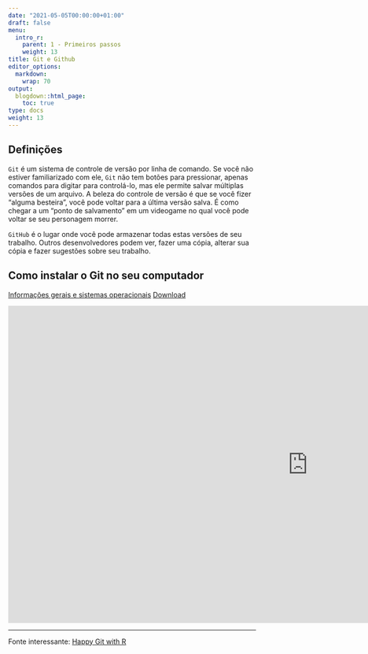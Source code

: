 ---
date: "2021-05-05T00:00:00+01:00"
draft: false
menu:
  intro_r:
    parent: 1 - Primeiros passos
    weight: 13
title: Git e Github
editor_options: 
  markdown: 
    wrap: 70
output: 
  blogdown::html_page:
    toc: true
type: docs
weight: 13
---


## Definições

`Git` é um sistema de controle de versão por linha de comando. Se você não estiver familiarizado com ele, `Git` não tem botões para pressionar, apenas comandos para digitar para controlá-lo, mas ele permite salvar múltiplas versões de um arquivo. A beleza do controle de versão é que se você fizer "alguma besteira", você pode voltar para a última versão salva. É como chegar a um "ponto de salvamento" em um videogame no qual você pode voltar se seu personagem morrer.

`GitHub` é o lugar onde você pode armazenar todas estas versões de seu trabalho. Outros desenvolvedores podem ver, fazer uma cópia, alterar sua cópia e fazer sugestões sobre seu trabalho.

## Como instalar o Git no seu computador

[Informações gerais e sistemas operacionais](https://git-scm.com/book/pt-br/v2/Come%C3%A7ando-Instalando-o-Git)
[Download](https://git-scm.com/download/win)

<iframe width="1218" height="645" src="https://www.youtube.com/embed/gHq5V9NZ2Do?list=PLqDTVtdD-5aOczVvI_Ga_1qKFtYof5XGB" title="YouTube video player" frameborder="0" allow="accelerometer; autoplay; clipboard-write; encrypted-media; gyroscope; picture-in-picture" allowfullscreen></iframe>


----

Fonte interessante: [Happy Git with R](https://happygitwithr.com/)


